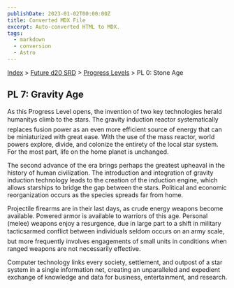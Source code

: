 ```yaml
---
publishDate: 2023-01-02T00:00:00Z
title: Converted MDX File
excerpt: Auto-converted HTML to MDX.
tags:
  - markdown
  - conversion
  - Astro
---
```


[Index](-index) > [Future d20 SRD](future-d20-srd-index) > [Progress Levels](future-d20-srd-progress-levels-index) > PL 0: Stone Age

## PL 7: Gravity Age

As this Progress Level opens, the invention of two key technologies herald humanitys climb to the stars. The gravity induction reactor systematically replaces fusion power as an even more efficient source of energy that can be miniaturized with great ease. With the use of the mass reactor, world powers explore, divide, and colonize the entirety of the local star system. For the most part, life on the home planet is unchanged.

The second advance of the era brings perhaps the greatest upheaval in the history of human civilization. The introduction and integration of gravity induction technology leads to the creation of the induction engine, which allows starships to bridge the gap between the stars. Political and economic reorganization occurs as the species spreads far from home.

Projectile firearms are in their last days, as crude energy weapons become available. Powered armor is available to warriors of this age. Personal (melee) weapons enjoy a resurgence, due in large part to a shift in military tacticsarmed conflict between individuals seldom occurs on an army scale, but more frequently involves engagements of small units in conditions when ranged weapons are not necessarily effective.

Computer technology links every society, settlement, and outpost of a star system in a single information net, creating an unparalleled and expedient exchange of knowledge and data for business, entertainment, and research.
